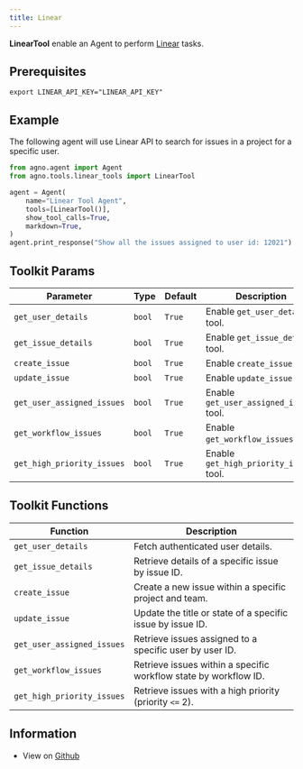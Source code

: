 ```yaml
---
title: Linear
---
```


**LinearTool** enable an Agent to perform [Linear](https://linear.app/) tasks.

## Prerequisites

```shell
export LINEAR_API_KEY="LINEAR_API_KEY"
```

## Example

The following agent will use Linear API to search for issues in a project for a specific user.

```python cookbook/tools/linear_tools.py
from agno.agent import Agent
from agno.tools.linear_tools import LinearTool

agent = Agent(
    name="Linear Tool Agent",
    tools=[LinearTool()],
    show_tool_calls=True,
    markdown=True,
)
agent.print_response("Show all the issues assigned to user id: 12021")

```

## Toolkit Params

| Parameter | Type | Default | Description |
|-----------|------|---------|-------------|
| `get_user_details` | `bool` | `True` | Enable `get_user_details` tool. |
| `get_issue_details` | `bool` | `True` | Enable `get_issue_details` tool. |
| `create_issue` | `bool` | `True` | Enable `create_issue` tool. |
| `update_issue` | `bool` | `True` | Enable `update_issue` tool. |
| `get_user_assigned_issues` | `bool` | `True` | Enable `get_user_assigned_issues` tool. |
| `get_workflow_issues` | `bool` | `True` | Enable `get_workflow_issues` tool. |
| `get_high_priority_issues` | `bool` | `True` | Enable `get_high_priority_issues` tool. |

## Toolkit Functions

| Function | Description |
|----------|-------------|
| `get_user_details` | Fetch authenticated user details. |
| `get_issue_details` | Retrieve details of a specific issue by issue ID. |
| `create_issue` | Create a new issue within a specific project and team. |
| `update_issue` | Update the title or state of a specific issue by issue ID. |
| `get_user_assigned_issues` | Retrieve issues assigned to a specific user by user ID. |
| `get_workflow_issues` | Retrieve issues within a specific workflow state by workflow ID. |
| `get_high_priority_issues` | Retrieve issues with a high priority (priority `<=` 2). |

## Information

- View on [Github](https://github.com/phidatahq/agno/blob/main/phi/tools/linear_tools.py)
